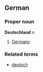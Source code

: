 == German ==
===Proper noun===
'''Deutschland''' ''n''

# [[Germany]]

===Related terms===
*[[deutsch]]